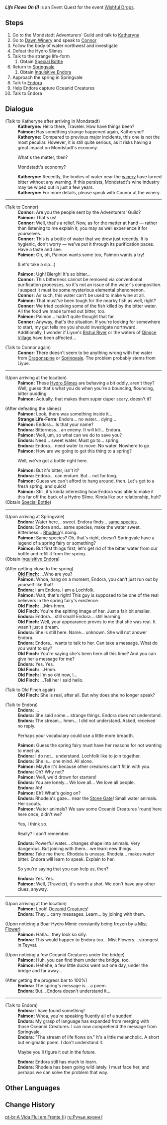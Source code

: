 {{Quest Infobox
|id            = 41421
|image         = 
|region        = Mondstadt
|area          = Starfell Valley
|subarea       = City of Mondstadt
|type          = World
|event_name    = Wishful Drops
|summary       = As the Traveler and Paimon are investigating the bitter water in Mondstadt, they find and save a Lochfolk named Endora. She then explains that the root of the water problems comes from Rhodeia's hostility towards her. The trio set out to meet Rhodeia to try to solve the misunderstanding.
|requirement   = Reach [[Adventure Rank]] 20
|startLocation = [[City of Mondstadt|Mondstadt]], [[Mondstadt]]
|mora          = 50,000
|primogems     = 60
|other         = {{Card|Hero's Wit|5}}
* Unlocks [[Wishful Drops]] Event
|next          = Life Flows On (II)
|characters    = Connor; Endora; Katheryne (Mondstadt); Old Finch; Paimon; Spring Fairy; Traveler
}}
'''''Life Flows On (I)''''' is an Event Quest for the event [[Wishful Drops]].

==Steps==
# Go to the Mondstadt Adventurers' Guild and talk to [[Katheryne]]
# Go to [[Dawn Winery]] and speak to [[Connor]]
# Follow the body of water northwest and investigate
# Defeat the Hydro Slimes
# Talk to the strange life-form
## Obtain [[Special Bottle]]
# Return to [[Springvale]]
## Obtain [[Inquisitive Endora]]
# Approach the spring in Springvale
# Talk to [[Endora]]
# Help Endora capture Oceanid Creatures
# Talk to Endora

==Dialogue==
{{Quest Description|The water source near the winery has become bitter for no apparent reason. The Adventurers' Guild hopes for your cooperation in resolving this matter.}}
{{Dialogue start}}
;(Talk to Katheryne after arriving in Mondstadt)
:'''Katheryne:''' Hello there, Traveler. How have things been?
:'''Paimon:''' Has something strange happened again, Katheryne?
:'''Katheryne:''' Compared to previous major incidents, this one is not the most peculiar. However, it is still quite serious, as it risks having a great impact on Mondstadt's economy.
:{{DIcon}} What's the matter, then?
:{{DIcon}} Mondstadt's economy?
:'''Katheryne:''' Recently, the bodies of water near the [[Dawn Winery|winery]] have turned bitter without any warning. If this persists, Mondstadt's wine industry may be wiped out in just a few years.
:'''Katheryne:''' For more details, please speak with Connor at the winery.
----
;(Talk to Connor)
:'''Connor:''' Are you the people sent by the Adventurers' Guild?
:'''Paimon:''' That's us!
:'''Connor:''' Well, that's a relief. Now, as for the matter at hand &mdash; rather than listening to me explain it, you may as well experience it for yourselves.
:'''Connor:''' This is a bottle of water that we drew just recently. It is hygienic, don't worry &mdash; we've put it through its purification paces. Have a taste and see.
:'''Paimon:''' Oh, oh, Paimon wants some too, Paimon wants a try!
:{{DIcon}} (Let's take a sip...)
:'''Paimon:''' Ugh! Blergh! It's so bitter...
:'''Connor:''' This bitterness cannot be removed via conventional purification processes, so it's not an issue of the water's composition. I suspect it must be some mysterious elemental phenomenon.
:'''Connor:''' As such, this water can't be used to make wine at all.
:'''Paimon:''' That must've been tough for the nearby fish as well, right?
:'''Connor:''' We tried cooking some of the fish killed by the bitter water. All the food we made turned out bitter, too.
:'''Paimon:''' Paimon... hadn't quite thought that far.
:'''Connor:''' Anyway, that's the situation. If you're looking for somewhere to start, my gut tells me you should investigate northward. Additionally, I wonder if Liyue's [[Bishui River]] or the waters of [[Qingce Village]] have been affected...

;(Talk to Connor again)
:'''Connor:''' There doesn't seem to be anything wrong with the water from [[Dragonspine]] or [[Springvale]]. The problem probably stems from Liyue.
----
;(Upon arriving at the location)
:'''Paimon:''' These [[Hydro Slime]]s are behaving a bit oddly, aren't they? Well, guess that's what you do when you're a bouncing, flouncing, bitter pudding.
:'''Paimon:''' Actually, that makes them super duper scary, doesn't it?

;(After defeating the slimes)
:'''Paimon:''' Look, there was something inside it...
:'''Strange Life-Form:''' Endora... no water... dying...
:'''Paimon:''' Endora... Is that your name?
:'''Endora:''' Bitterness... an enemy. It will kill... Endora.
:'''Paimon:''' Well, um, so what can we do to save you?
:'''Endora:''' Need... sweet water. Must go to... spring.
:'''Endora:''' Endora... need water to move. No water. Nowhere to go.
:'''Paimon:''' How are we going to get this thing to a spring?
:{{DIcon}} Well, we've got a bottle right here.
:'''Paimon:''' But it's bitter, isn't it?
:'''Endora:''' Endora... can endure. But... not for long.
:'''Paimon:''' Guess we can't afford to hang around, then. Let's get to a fresh spring, and quick!
:'''Paimon:''' Still, it's kinda interesting how Endora was able to make it this far off the back of a Hydro Slime. Kinda like our relationship, huh?
;(Obtain [[Special Bottle]])
----
;(Upon arriving at Springvale)
:'''Endora:''' Water here... sweet. Endora finds... [[Lochfolk|same species]].
:'''Endora:''' Endora and... same species, make the water sweet. Bitterness... [[Rhodeia of Loch|Rhodeia]]'s doing.
:'''Paimon:''' Same species? Oh, that's right, doesn't Springvale have a legend of a spring fairy or something?
:'''Paimon:''' But first things first, let's get rid of the bitter water from our bottle and refill it from the spring.
;(Obtain [[Inquisitive Endora]])

;(After getting close to the spring)
:'''[[Old Finch]]:''' ...Who are you?
:'''Paimon:''' Whoa, hang on a moment, Endora, you can't just run out by yourself like that!
:'''Endora:''' I am Endora. I am a Lochfolk.
:'''Paimon:''' Wait, that's right! This guy is supposed to be one of the real believers in the spring fairy's existence.
:'''Old Finch:''' ...Mm-hmm.
:'''Old Finch:''' You're the spitting image of her. Just a fair bit smaller.
:'''Endora:''' Endora... still small! Endora... still learning.
:'''Old Finch:''' Well, your appearance proves to me that she was real. It wasn't just a dream.
:'''Endora:''' She is still here. Name... unknown. She will not answer Endora.
:'''Endora:''' Endora... wants to talk to her. Can take a message. What do you want to say?
:'''Old Finch:''' You're saying she's been here all this time? And you can give her a message for me?
:'''Endora:''' Yes. Yes.
:'''Old Finch:''' ...Hmm.
:'''Old Finch:''' I'm so old now, I...
:'''Old Finch:''' ...Tell her I said hello.

;(Talk to Old Finch again)
:'''Old Finch:''' She is real, after all. But why does she no longer speak?

;(Talk to Endora)
:'''Endora:''' ...
:'''Endora:''' She said some... strange things. Endora does not understand.
:'''Endora:''' The stream... hmm... I did not understand. Asked, received no reply.
:{{DIcon}} Perhaps your vocabulary could use a little more breadth.
:'''Paimon:''' Guess the spring fairy must have her reasons for not wanting to meet us.
:'''Endora:''' I do not... understand. Lochfolk like to join together.
:'''Endora:''' She is... one mind. All alone.
:'''Paimon:''' Maybe it's because other creatures can't fit in with you.
:'''Endora:''' Oh? Why not?
:'''Paimon:''' Well, we'd drown for starters!
:'''Endora:''' You are lonely... We love all... We love all people.
:'''Endora:''' Ah!
:'''Paimon:''' Eh? What's going on?
:'''Endora:''' Rhodeia's gaze... near the [[Stone Gate]]! Small water animals. Her scouts.
:'''Paimon:''' Water animals? We saw some Oceanid Creatures 'round here here once, didn't we?
:{{DIcon}} Yes, I think so.
:{{DIcon}} Really? I don't remember.
:'''Endora:''' Powerful water... changes shape into animals. Very dangerous. But joining with them... we learn new things.
:'''Endora:''' Take me there. Rhodeia is uneasy. Rhodeia... makes water bitter. Endora will learn to speak. Explain to her.
:{{DIcon}} So you're saying that you can help us, then?
:'''Endora:''' Yes. Yes.
:'''Paimon:''' Well, (Traveler), it's worth a shot. We don't have any other clues, anyway.
----
;(Upon arriving at the location)
:'''Paimon:''' Look! [[Hydro Mimics|Oceanid Creatures]]!
:'''Endora:''' They... carry messages. Learn... by joining with them.

;(Upon noticing a Boar Hydro Mimic constantly being frozen by a [[Mist Flower]])
:'''Paimon:''' Haha... they look so silly.
:'''Endora:''' This would happen to Endora too... Mist Flowers... strongest in Teyvat.

;(Upon noticing a few Oceanid Creatures under the bridge)
:'''Paimon:''' Huh, you can find them under the bridge, too.
:'''Paimon:''' Hehehe, a few little ducks went out one day, under the bridge and far away...

;(After getting the progress bar to 100%)
:'''Endora:''' The spring's message is... a poem.
:'''Endora:''' But... Endora doesn't understand it...
----
;(Talk to Endora)
:'''Endora:''' I have found something!
:'''Paimon:''' Whoa, you're speaking fluently all of a sudden!
:'''Endora:''' My grasp of language has expanded from merging with those Oceanid Creatures. I can now comprehend the message from Springvale.
:'''Endora:''' "The stream of life flows on." It's a little melancholic. A short but enigmatic poem. I don't understand it.
:{{DIcon}} Maybe you'll figure it out in the future.
:'''Endora:''' Endora still has much to learn.
:'''Endora:''' Rhodeia has been going wild lately. I must face her, and perhaps we can solve the problem that way.
{{Dialogue end}}

==Other Languages==
{{Other Languages
|en      = Life Flows On (I)
|zhs     = 潺潺向前・其一
|zhs_rm  = Chánchán Xiàngqián · Qí Yī
|zht     = 潺潺向前・其一
|zht_rm  = Chánchán Xiàngqián · Qí Yī
|zh_tl   = Water Flowing Onwards - One
|zh_note = {{zh|潺潺}} is an onomatopoeia for the soft sound of flowing water.
|ja      = さらさらと流れよ・1
|ja_rm   = Sarasara to Nagare yo - Ichi
|ja_tl   = Flow with Rippling - One
|ko      = 흐르는 생명・첫 번째
|ko_rm   = Heureuneun Saengmyeong - Cheot Beonjjae
|ko_tl   = Flowing Life - First
|es      = Los cauces de la vida (I)
|es_tl   = The Courses of Life (I)
|fr      = Le fleuve de la vie - 1
|fr_tl   = The River of Life - 1
|ru      = Ручьи жизни I
|ru_tl   = Streams of Life I
|th      = สายธารแห่งชีวิต (I)
|th_rm   = 
|th_tl   = 
|vi      = Nước Chảy Về Trước I
|vi_tl   = 
|de      = Das Leben fließt weiter (I)
|de_tl   = Life Flows On (I)
|id      = Hidup Terus Mengalir (I)
|id_tl   = Life Flows On (I)
|pt      = A Vida Flui em Frente (I)
|pt_tl   = 
}}

==Change History==
{{Change History|1.4}}

[[pt-br:A Vida Flui em Frente (I)]]
[[ru:Ручьи жизни I]]